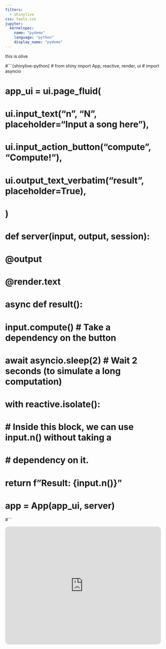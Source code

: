 ```yaml
---
filters:
  - shinylive
css: tools.css
jupyter: 
  kernelspec:
    name: "pydemo"
    language: "python"
    display_name: "pydemo"
---
```



this is olive

#```{shinylive-python}
# from shiny import App, reactive, render, ui
# import asyncio

# app_ui = ui.page_fluid(
#     ui.input_text("n", "N", placeholder="Input a song here"),
#     ui.input_action_button("compute", "Compute!"),
#     ui.output_text_verbatim("result", placeholder=True),
# )

# def server(input, output, session):

#     @output
#     @render.text
#     async def result():
#         input.compute()        # Take a dependency on the button
#         await asyncio.sleep(2) # Wait 2 seconds (to simulate a long computation)

#         with reactive.isolate():
#             # Inside this block, we can use input.n() without taking a
#             # dependency on it.
#             return f"Result: {input.n()}"

# app = App(app_ui, server)
#```

```{=html}
<iframe style="border-radius:12px" src="https://open.spotify.com/embed/track/01tEAvdPLPREA9JT9Wpb26?utm_source=generator" width="100%" height="380" frameBorder="0" allowfullscreen="" allow="autoplay; clipboard-write; encrypted-media; fullscreen; picture-in-picture"></iframe>
```